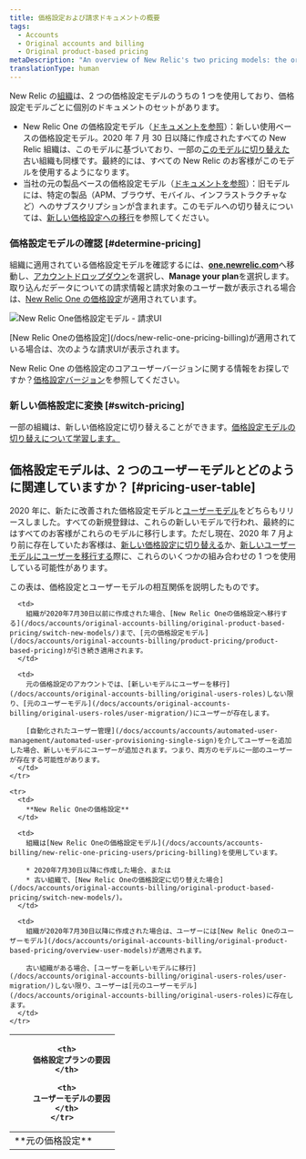 ```yaml
---
title: 価格設定および請求ドキュメントの概要
tags:
  - Accounts
  - Original accounts and billing
  - Original product-based pricing
metaDescription: "An overview of New Relic's two pricing models: the original model and the New Relic One model."
translationType: human
---
```


New Relic の[組織](/docs/accounts/accounts-billing/new-relic-one-pricing-users/new-relic-account-structure)は、2 つの価格設定モデルのうちの 1 つを使用しており、価格設定モデルごとに個別のドキュメントのセットがあります。

- New Relic One の価格設定モデル（[ドキュメントを参照](/docs/new-relic-one-pricing-billing)）：新しい使用ベースの価格設定モデル。2020 年 7 月 30 日以降に作成されたすべての New Relic 組織は、このモデルに基づいており、一部の[このモデルに切り替えた](/docs/accounts/original-accounts-billing/original-product-based-pricing/switch-new-models/)古い組織も同様です。最終的には、すべての New Relic のお客様がこのモデルを使用するようになります。
- 当社の元の製品ベースの価格設定モデル（[ドキュメントを参照](/docs/accounts/original-accounts-billing/product-pricing/product-based-pricing)）：旧モデルには、特定の製品（APM、ブラウザ、モバイル、インフラストラクチャなど）へのサブスクリプションが含まれます。このモデルへの切り替えについては、[新しい価格設定への移行](/docs/accounts/original-accounts-billing/original-product-based-pricing/switch-new-models)を参照してください。

### 価格設定モデルの確認 [#determine-pricing]

組織に適用されている価格設定モデルを確認するには、[**one.newrelic.com**](http://one.newrelic.com)へ移動し、[アカウントドロップダウン](/docs/using-new-relic/welcome-new-relic/get-started/glossary#account-dropdown)を選択し、**Manage your plan**を選択します。取り込んだデータについての請求情報と請求対象のユーザー数が表示される場合は、[New Relic One の価格設定](/docs/accounts/accounts-billing/new-relic-one-pricing-billing/new-relic-one-pricing-billing)が適用されています。

![New Relic One価格設定モデル - 請求UI](src/images/new-relic-one-pricing-plan-billing-ui.png 'new-relic-one-pricing-plan-billing-ui.png')

<figcaption>
  [New Relic
  Oneの価格設定](/docs/new-relic-one-pricing-billing)が適用されている場合は、次のような請求UIが表示されます。
</figcaption>

New Relic One の価格設定のコアユーザーバージョンに関する情報をお探しですか？[価格設定バージョン](/docs/accounts/accounts-billing/new-relic-one-pricing-billing/user-count-billing#pricing-versions)を参照してください。

### 新しい価格設定に変換 [#switch-pricing]

一部の組織は、新しい価格設定に切り替えることができます。[価格設定モデルの切り替えについて学習します。](/docs/accounts/original-accounts-billing/original-product-based-pricing/switch-new-models)

## 価格設定モデルは、2 つのユーザーモデルとどのように関連していますか？ [#pricing-user-table]

2020 年に、新たに改善された価格設定モデルと[ユーザーモデル](/docs/accounts/original-accounts-billing/original-product-based-pricing/overview-user-models)をどちらもリリースしました。すべての新規登録は、これらの新しいモデルで行われ、最終的にはすべてのお客様がこれらのモデルに移行します。ただし現在、2020 年 7 月より前に存在していたお客様は、[新しい価格設定に切り替える](/docs/accounts/original-accounts-billing/original-product-based-pricing/switch-new-models/)か、[新しいユーザーモデルにユーザーを移行する](/docs/accounts/original-accounts-billing/original-users-roles/user-migration/)際に、これらのいくつかの組み合わせの 1 つを使用している可能性があります。

この表は、価格設定とユーザーモデルの相互関係を説明したものです。

<table>
  <thead>
    <tr>
      <th style={{ width: "150px" }}/>

      <th>
        価格設定プランの要因
      </th>

      <th>
        ユーザーモデルの要因
      </th>
    </tr>

  </thead>

  <tbody>
    <tr>
      <td>
        **元の価格設定**
      </td>

      <td>
        組織が2020年7月30日以前に作成された場合、[New Relic Oneの価格設定へ移行する](/docs/accounts/original-accounts-billing/original-product-based-pricing/switch-new-models/)まで、[元の価格設定モデル](/docs/accounts/original-accounts-billing/product-pricing/product-based-pricing)が引き続き適用されます。
      </td>

      <td>
        元の価格設定のアカウントでは、[新しいモデルにユーザーを移行](/docs/accounts/original-accounts-billing/original-users-roles)しない限り、[元のユーザーモデル](/docs/accounts/original-accounts-billing/original-users-roles/user-migration/)にユーザーが存在します。

        [自動化されたユーザー管理](/docs/accounts/accounts/automated-user-management/automated-user-provisioning-single-sign)を介してユーザーを追加した場合、新しいモデルにユーザーが追加されます。つまり、両方のモデルに一部のユーザーが存在する可能性があります。
      </td>
    </tr>

    <tr>
      <td>
        **New Relic Oneの価格設定**
      </td>

      <td>
        組織は[New Relic Oneの価格設定モデル](/docs/accounts/accounts-billing/new-relic-one-pricing-users/pricing-billing)を使用しています。

        * 2020年7月30日以降に作成した場合、または
        * 古い組織で、[New Relic Oneの価格設定に切り替えた場合](/docs/accounts/original-accounts-billing/original-product-based-pricing/switch-new-models/)。
      </td>

      <td>
        組織が2020年7月30日以降に作成された場合は、ユーザーには[New Relic Oneのユーザーモデル](/docs/accounts/original-accounts-billing/original-product-based-pricing/overview-user-models)が適用されます。

        古い組織がある場合、[ユーザーを新しいモデルに移行](/docs/accounts/original-accounts-billing/original-users-roles/user-migration/)しない限り、ユーザーは[元のユーザーモデル](/docs/accounts/original-accounts-billing/original-users-roles)に存在します。
      </td>
    </tr>

  </tbody>
</table>
